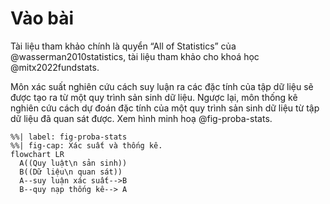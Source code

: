 # Vào bài

Tài liệu tham khảo chính là quyển "All of Statistics" của @wasserman2010statistics, tài liệu tham khảo cho khoá học @mitx2022fundstats.

Môn xác suất nghiên cứu cách suy luận ra các đặc tính của tập dữ liệu sẽ được tạo ra từ một quy trình sản sinh dữ liệu. Ngược lại, môn thống kê nghiên cứu cách dự đoán đặc tính của một quy trình sản sinh dữ liệu từ tập dữ liệu đã quan sát được. Xem hình minh hoạ @fig-proba-stats.

```mermaid
%%| label: fig-proba-stats
%%| fig-cap: Xác suất và thống kê.
flowchart LR
  A((Quy luật\n sản sinh))
  B((Dữ liệu\n quan sát))
  A--suy luận xác suất-->B
  B--quy nạp thống kê--> A
```
